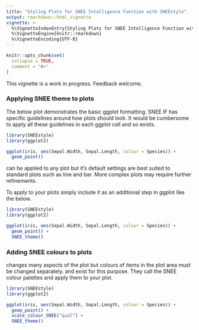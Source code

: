 ```yaml
---
title: "Styling Plots for SNEE Intelligence Function with SNEEstyle"
output: rmarkdown::html_vignette
vignette: >
  %\VignetteIndexEntry{Styling Plots for SNEE Intelligence Function with SNEEstyle}
  %\VignetteEngine{knitr::rmarkdown}
  %\VignetteEncoding{UTF-8}
---
```


```r
knitr::opts_chunk$set(
  collapse = TRUE,
  comment = "#>"
)
```

This vignette is a work in progress. Feedback welcome.

### Applying SNEE theme to plots

The below plot demonstrates the basic ggplot formatting. SNEE IF has specific guidelines around how plots should look. It would be cumbersome to apply all these guidelines in each ggplot call and so \code{SNEEstyle::SNEE_theme()} exists.

```r
library(SNEEstyle)
library(ggplot2)

ggplot(iris, aes(Sepal.Width, Sepal.Length, colour = Species)) +
  geom_point()
```

\code{SNEE_theme()} can be applied to any plot but it's default settings are best suited to standard plots such as line and bar. More complex plots may require further refinements.

To apply \code{SNEE_theme()} to your plots simply include it as an additional step in ggplot like the below.

```r
library(SNEEstyle)
library(ggplot2)

ggplot(iris, aes(Sepal.Width, Sepal.Length, colour = Species)) +
  geom_point() +
  SNEE_theme()
```

### Adding SNEE colours to plots

\code{SNEE_theme()} changes many aspects of the plot but colours of items in the plot area must be changed separately. \code{SNEEstyle::scale_colour_SNEE} and\code{SNEEstyle::scale_fill_SNEE} exist for this purpose. They call the SNEE colour palettes and apply them to your plot.

```r
library(SNEEstyle)
library(ggplot2)

ggplot(iris, aes(Sepal.Width, Sepal.Length, colour = Species)) +
  geom_point() +
  scale_colour_SNEE("qual") +
  SNEE_theme()
```
